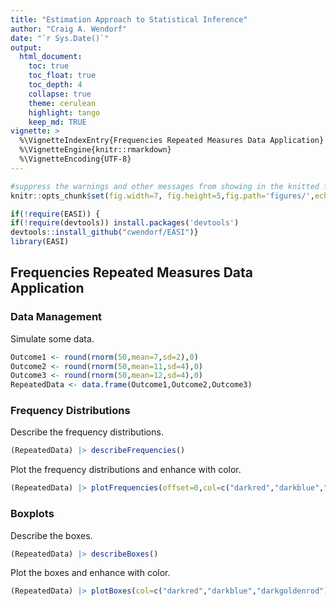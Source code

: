 ```yaml
---
title: "Estimation Approach to Statistical Inference"
author: "Craig A. Wendorf"
date: "`r Sys.Date()`"
output:
  html_document:
    toc: true
    toc_float: true
    toc_depth: 4
    collapse: true
    theme: cerulean
    highlight: tango
    keep_md: TRUE
vignette: >
  %\VignetteIndexEntry{Frequencies Repeated Measures Data Application}
  %\VignetteEngine{knitr::rmarkdown}
  %\VignetteEncoding{UTF-8}
---
```


```r
#suppress the warnings and other messages from showing in the knitted file.
knitr::opts_chunk$set(fig.width=7, fig.height=5,fig.path='figures/',echo=TRUE,warning=FALSE,message=FALSE)
```

```r
if(!require(EASI)) {
if(!require(devtools)) install.packages('devtools')
devtools::install_github("cwendorf/EASI")}
library(EASI)
```

## Frequencies Repeated Measures Data Application

### Data Management

Simulate some data.
```r
Outcome1 <- round(rnorm(50,mean=7,sd=2),0)
Outcome2 <- round(rnorm(50,mean=11,sd=4),0)
Outcome3 <- round(rnorm(50,mean=12,sd=4),0)
RepeatedData <- data.frame(Outcome1,Outcome2,Outcome3)
```

### Frequency Distributions

Describe the frequency distributions.
```r
(RepeatedData) |> describeFrequencies()
```

Plot the frequency distributions and enhance with color.
```r
(RepeatedData) |> plotFrequencies(offset=0,col=c("darkred","darkblue","darkgoldenrod"))
```

### Boxplots

Describe the boxes.
```r
(RepeatedData) |> describeBoxes()
```

Plot the boxes and enhance with color.
```r
(RepeatedData) |> plotBoxes(col=c("darkred","darkblue","darkgoldenrod"))
```
